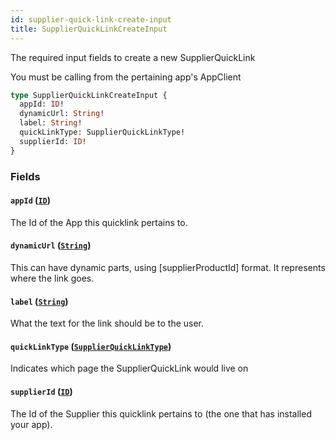 ```yaml
---
id: supplier-quick-link-create-input
title: SupplierQuickLinkCreateInput
---
```



The required input fields to create a new SupplierQuickLink
            
You must be calling from the pertaining app's AppClient


```graphql
type SupplierQuickLinkCreateInput {
  appId: ID!
  dynamicUrl: String!
  label: String!
  quickLinkType: SupplierQuickLinkType!
  supplierId: ID!
}
```


### Fields

#### `appId` ([`ID`](/developers/supplier-apis/supply-api/graphql/reference/scalars/id))

The Id of the App this quicklink pertains to.


#### `dynamicUrl` ([`String`](/developers/supplier-apis/supply-api/graphql/reference/scalars/string))

This can have dynamic parts, using [supplierProductId] format. It represents where the link goes.


#### `label` ([`String`](/developers/supplier-apis/supply-api/graphql/reference/scalars/string))

What the text for the link should be to the user.


#### `quickLinkType` ([`SupplierQuickLinkType`](/developers/supplier-apis/supply-api/graphql/reference/enums/supplier-quick-link-type))

Indicates which page the SupplierQuickLink would live on


#### `supplierId` ([`ID`](/developers/supplier-apis/supply-api/graphql/reference/scalars/id))

The Id of the Supplier this quicklink pertains to (the one that has installed your app).





